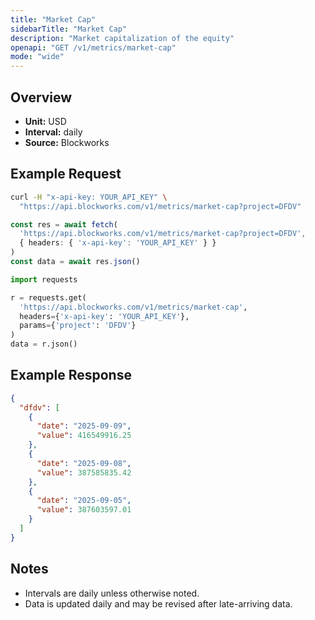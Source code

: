 ```yaml
---
title: "Market Cap"
sidebarTitle: "Market Cap"
description: "Market capitalization of the equity"
openapi: "GET /v1/metrics/market-cap"
mode: "wide"
---
```


## Overview

- **Unit:** USD
- **Interval:** daily
- **Source:** Blockworks

## Example Request

<CodeGroup>

```bash cURL
curl -H "x-api-key: YOUR_API_KEY" \
  "https://api.blockworks.com/v1/metrics/market-cap?project=DFDV"
```

```typescript TypeScript
const res = await fetch(
  'https://api.blockworks.com/v1/metrics/market-cap?project=DFDV',
  { headers: { 'x-api-key': 'YOUR_API_KEY' } }
)
const data = await res.json()
```

```python Python
import requests

r = requests.get(
  'https://api.blockworks.com/v1/metrics/market-cap',
  headers={'x-api-key': 'YOUR_API_KEY'},
  params={'project': 'DFDV'}
)
data = r.json()
```

</CodeGroup>

## Example Response

```json
{
  "dfdv": [
    {
      "date": "2025-09-09",
      "value": 416549916.25
    },
    {
      "date": "2025-09-08",
      "value": 387585835.42
    },
    {
      "date": "2025-09-05",
      "value": 387603597.01
    }
  ]
}
```

## Notes
- Intervals are daily unless otherwise noted.
- Data is updated daily and may be revised after late-arriving data.